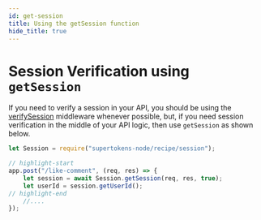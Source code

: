 ```yaml
---
id: get-session
title: Using the getSession function
hide_title: true
---
```



<!-- COPY DOCS -->
<!-- ./session/common-customizations/sessions/session-verification-in-api/get-session.mdx -->


# Session Verification using `getSession`

If you need to verify a session in your API, you should be using the [verifySession](./verify-session) middleware whenever possible, but, if you need session verification in the middle of your API logic, then use `getSession` as shown below.

<BackendSDKTabs>
<TabItem value="nodejs">

```jsx
let Session = require("supertokens-node/recipe/session");

// highlight-start
app.post("/like-comment", (req, res) => {
    let session = await Session.getSession(req, res, true);
    let userId = session.getUserId(); 
// highlight-end
    //....
});
```
</TabItem>
</BackendSDKTabs>